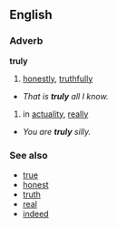 ==English==
===Adverb===
'''truly'''
#[[honestly]], [[truthfully]]
*''That is '''''truly''''' all I know.''
#in [[actual]]ity, [[really]]
*''You are '''''truly''''' silly.''
===See also===
*[[true]]
*[[honest]]
*[[truth]]
*[[real]]
*[[indeed]]
